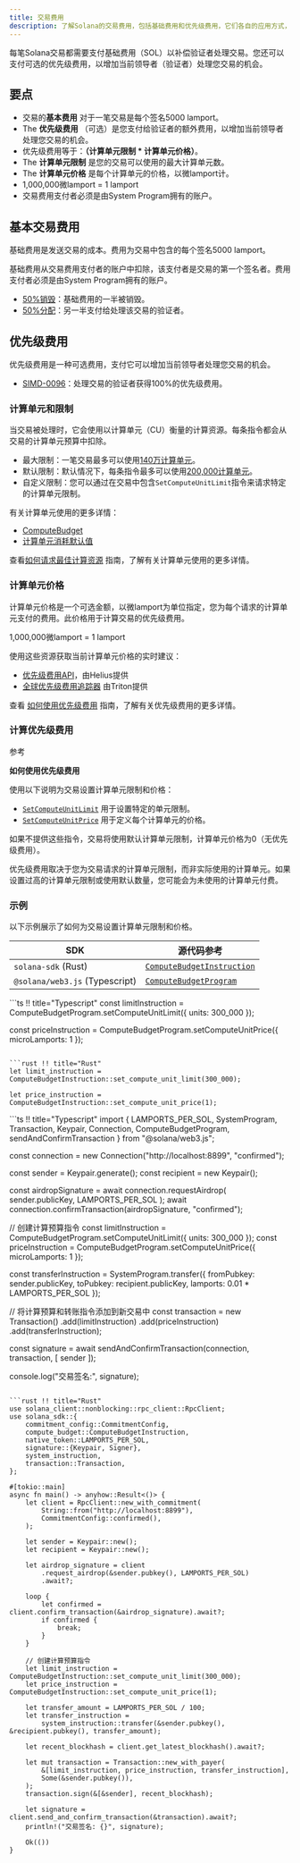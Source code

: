 ```yaml
---
title: 交易费用
description: 了解Solana的交易费用，包括基础费用和优先级费用，它们各自的应用方式，以及在交易中管理计算单元的最佳实践。
---
```


每笔Solana交易都需要支付基础费用（SOL）以补偿验证者处理交易。您还可以支付可选的优先级费用，以增加当前领导者（验证者）处理您交易的机会。

## 要点

* 交易的**基本费用** 对于一笔交易是每个签名5000 lamport。
* The **优先级费用**
  （可选）是您支付给验证者的额外费用，以增加当前领导者处理您交易的机会。
* 优先级费用等于：**（计算单元限制 \* 计算单元价格）**。
* The **计算单元限制** 是您的交易可以使用的最大计算单元数。
* The **计算单元价格** 是每个计算单元的价格，以微lamport计。
* 1,000,000微lamport = 1 lamport
* 交易费用支付者必须是由System Program拥有的账户。

## 基本交易费用

基础费用是发送交易的成本。费用为交易中包含的每个签名5000 lamport。

基础费用从交易费用支付者的账户中扣除，该支付者是交易的第一个签名者。费用支付者必须是由System
Program拥有的账户。

* [50%销毁](https://github.com/anza-xyz/agave/blob/v2.1.13/sdk/fee-calculator/src/lib.rs#L70)：基础费用的一半被销毁。
* [50%分配](https://github.com/anza-xyz/agave/blob/e621336acad4f5d6e5b860eaa1b074b01c99253c/runtime/src/bank/fee_distribution.rs#L58-L62)：另一半支付给处理该交易的验证者。

## 优先级费用

优先级费用是一种可选费用，支付它可以增加当前领导者处理您交易的机会。

* [SIMD-0096](https://github.com/solana-foundation/solana-improvement-documents/blob/main/proposals/0096-reward-collected-priority-fee-in-entirety.md)：处理交易的验证者获得100%的优先级费用。

### 计算单元和限制

当交易被处理时，它会使用以计算单元（CU）衡量的计算资源。每条指令都会从交易的计算单元预算中扣除。

* 最大限制：一笔交易最多可以使用[140万计算单元](https://github.com/anza-xyz/agave/blob/v2.1.13/compute-budget/src/compute_budget_limits.rs#L14)。
* 默认限制：默认情况下，每条指令最多可以使用[200,000计算单元](https://github.com/anza-xyz/agave/blob/v2.1.13/compute-budget/src/compute_budget_limits.rs#L10)。
* 自定义限制：您可以通过在交易中包含`SetComputeUnitLimit`指令来请求特定的计算单元限制。

有关计算单元使用的更多详情：

* [ComputeBudget](https://github.com/anza-xyz/agave/blob/v2.1.13/compute-budget/src/compute_budget.rs#L22-L130)
* [计算单元消耗默认值](https://github.com/anza-xyz/agave/blob/v2.1.13/compute-budget/src/compute_budget.rs#L149-L197)

查看[如何请求最佳计算资源](/developers/guides/advanced/how-to-request-optimal-compute)
指南，了解有关计算单元使用的更多详情。

### 计算单元价格

计算单元价格是一个可选金额，以微lamport为单位指定，您为每个请求的计算单元支付的费用。此价格用于计算交易的优先级费用。

<Callout>1,000,000微lamport = 1 lamport</Callout>

使用这些资源获取当前计算单元价格的实时建议：

* [优先级费用API](https://docs.helius.dev/solana-apis/priority-fee-api)，由Helius提供
* [全球优先级费用追踪器](https://triton.one/solana-prioritization-fees/)
  由Triton提供

查看 [如何使用优先级费用](/developers/guides/advanced/how-to-use-priority-fees)
指南，了解有关优先级费用的更多详情。

### 计算优先级费用

参考

**如何使用优先级费用**

使用以下说明为交易设置计算单元限制和价格：

* [`SetComputeUnitLimit`](https://github.com/anza-xyz/agave/blob/v2.1.13/sdk/src/compute_budget.rs#L42-L44)
  用于设置特定的单元限制。
* [`SetComputeUnitPrice`](https://github.com/anza-xyz/agave/blob/v2.1.13/sdk/src/compute_budget.rs#L48-L50)
  用于定义每个计算单元的价格。

<Callout>
  如果不提供这些指令，交易将使用默认计算单元限制，计算单元价格为0（无优先级费用）。

  优先级费用取决于您为交易请求的计算单元限制，而非实际使用的计算单元。如果设置过高的计算单元限制或使用默认数量，您可能会为未使用的计算单元付费。
</Callout>

### 示例

以下示例展示了如何为交易设置计算单元限制和价格。

| SDK                            | 源代码参考                                                                                                                          |
| ------------------------------ | ------------------------------------------------------------------------------------------------------------------------------ |
| `solana-sdk` (Rust)            | [`ComputeBudgetInstruction`](https://github.com/anza-xyz/agave/blob/v2.1.13/sdk/src/compute_budget.rs#L17-L31)                 |
| `@solana/web3.js` (Typescript) | [`ComputeBudgetProgram`](https://github.com/solana-foundation/solana-web3.js/blob/v1.98.0/src/programs/compute-budget.ts#L218) |

<CodeTabs storage="compute-budget">
  ```ts !! title="Typescript"
  const limitInstruction = ComputeBudgetProgram.setComputeUnitLimit({
    units: 300_000
  });

  const priceInstruction = ComputeBudgetProgram.setComputeUnitPrice({
  microLamports: 1 });

  ```

  ```rust !! title="Rust"
  let limit_instruction = ComputeBudgetInstruction::set_compute_unit_limit(300_000);

  let price_instruction = ComputeBudgetInstruction::set_compute_unit_price(1);
  ```
</CodeTabs>

<CodeTabs storage="compute-budget" flags="r">
  ```ts !! title="Typescript"
  import {
    LAMPORTS_PER_SOL,
    SystemProgram,
    Transaction,
    Keypair,
    Connection,
    ComputeBudgetProgram,
    sendAndConfirmTransaction
  } from "@solana/web3.js";

  const connection = new Connection("http://localhost:8899", "confirmed");

  const sender = Keypair.generate(); const recipient = new Keypair();

  const airdropSignature = await connection.requestAirdrop( sender.publicKey,
  LAMPORTS_PER_SOL ); await connection.confirmTransaction(airdropSignature,
  "confirmed");

  // 创建计算预算指令 const limitInstruction =
  ComputeBudgetProgram.setComputeUnitLimit({ units: 300_000 }); const
  priceInstruction = ComputeBudgetProgram.setComputeUnitPrice({ microLamports: 1
  });

  const transferInstruction = SystemProgram.transfer({ fromPubkey:
  sender.publicKey, toPubkey: recipient.publicKey, lamports: 0.01 \*
  LAMPORTS_PER_SOL });

  // 将计算预算和转账指令添加到新交易中 const transaction = new Transaction()
  .add(limitInstruction) .add(priceInstruction) .add(transferInstruction);

  const signature = await sendAndConfirmTransaction(connection, transaction, [
  sender ]);

  console.log("交易签名:", signature);

  ```

  ```rust !! title="Rust"
  use solana_client::nonblocking::rpc_client::RpcClient;
  use solana_sdk::{
      commitment_config::CommitmentConfig,
      compute_budget::ComputeBudgetInstruction,
      native_token::LAMPORTS_PER_SOL,
      signature::{Keypair, Signer},
      system_instruction,
      transaction::Transaction,
  };

  #[tokio::main]
  async fn main() -> anyhow::Result<()> {
      let client = RpcClient::new_with_commitment(
          String::from("http://localhost:8899"),
          CommitmentConfig::confirmed(),
      );

      let sender = Keypair::new();
      let recipient = Keypair::new();

      let airdrop_signature = client
          .request_airdrop(&sender.pubkey(), LAMPORTS_PER_SOL)
          .await?;

      loop {
          let confirmed = client.confirm_transaction(&airdrop_signature).await?;
          if confirmed {
              break;
          }
      }

      // 创建计算预算指令
      let limit_instruction = ComputeBudgetInstruction::set_compute_unit_limit(300_000);
      let price_instruction = ComputeBudgetInstruction::set_compute_unit_price(1);

      let transfer_amount = LAMPORTS_PER_SOL / 100;
      let transfer_instruction =
          system_instruction::transfer(&sender.pubkey(), &recipient.pubkey(), transfer_amount);

      let recent_blockhash = client.get_latest_blockhash().await?;

      let mut transaction = Transaction::new_with_payer(
          &[limit_instruction, price_instruction, transfer_instruction],
          Some(&sender.pubkey()),
      );
      transaction.sign(&[&sender], recent_blockhash);

      let signature = client.send_and_confirm_transaction(&transaction).await?;
      println!("交易签名: {}", signature);

      Ok(())
  }
  ```
</CodeTabs>

